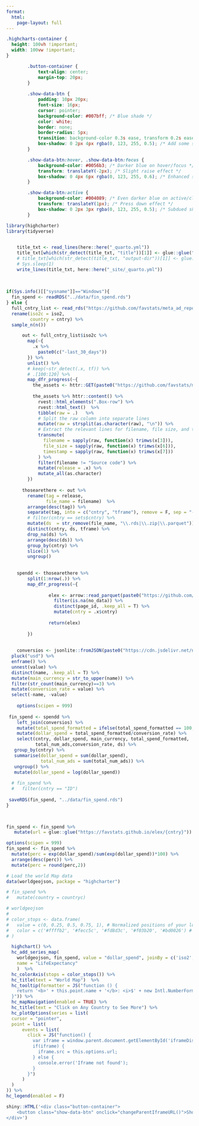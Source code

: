 ```yaml
---
format: 
  html:
    page-layout: full
---
```


```css
.highcharts-container {
  height: 100vh !important;
  width: 100vw !important;
}

        .button-container {
            text-align: center;
            margin-top: 20px;
        }
        
        .show-data-btn {
            padding: 10px 20px;
            font-size: 16px;
            cursor: pointer;
            background-color: #007bff; /* Blue shade */
            color: white;
            border: none;
            border-radius: 5px;
            transition: background-color 0.3s ease, transform 0.2s ease;
            box-shadow: 0 2px 4px rgba(0, 123, 255, 0.5); /* Add some shadow for depth */
        }

        .show-data-btn:hover, .show-data-btn:focus {
            background-color: #0056b3; /* Darker blue on hover/focus */
            transform: translateY(-2px); /* Slight raise effect */
            box-shadow: 0 4px 6px rgba(0, 123, 255, 0.6); /* Enhanced shadow on hover/focus */
        }

        .show-data-btn:active {
            background-color: #004089; /* Even darker blue on active/click */
            transform: translateY(1px); /* Press down effect */
            box-shadow: 0 2px 3px rgba(0, 123, 255, 0.5); /* Subdued shadow to simulate press */
        }
```


<script>
    function changeParentIframeURL() {
        var newURL = "https://favstats.github.io/elex/docs";
        // Check if running in an iframe and if the parent is accessible
        if (window.self !== window.top) {
            try {
                iframe = window.parent.document.getElementById('iframeDisplay');
                iframe.src = newURL; 
            } catch (e) {
                console.error("Error changing parent iframe URL: ", e);
            }
        } 
    }
</script>





```r
library(highcharter)
library(tidyverse)

    
    title_txt <- read_lines(here::here("_quarto.yml"))
    title_txt[which(str_detect(title_txt, "title"))[1]] <- glue::glue("  title: \"Targeting Dashboard\"")
    # title_txt[which(str_detect(title_txt, "output-dir"))[1]] <- glue::glue("  output-dir: ../docs/{sets$cntry}")  
    # Sys.sleep(1)
    write_lines(title_txt, here::here("_site/_quarto.yml"))
    
    
    
if(Sys.info()[["sysname"]]=="Windows"){
  fin_spend <- readRDS("../data/fin_spend.rds")
} else {
  full_cntry_list <- read_rds("https://github.com/favstats/meta_ad_reports/raw/main/cntry_list.rds") %>% 
  rename(iso2c = iso2,
         country = cntry) %>% 
  sample_n(n()) 

      out <- full_cntry_list$iso2c %>% 
        map(~{
          .x %>% 
            paste0(c("-last_30_days"))
        }) %>% 
        unlist() %>% 
        # keep(~str_detect(.x, tf)) %>% 
        # .[100:120] %>% 
        map_dfr_progress(~{
          the_assets <- httr::GET(paste0("https://github.com/favstats/meta_ad_targeting/releases/expanded_assets/", .x))
          
          the_assets %>% httr::content() %>% 
            rvest::html_elements(".Box-row") %>% 
            rvest::html_text()  %>%
            tibble(raw = .)   %>%
            # Split the raw column into separate lines
            mutate(raw = strsplit(as.character(raw), "\n")) %>%
            # Extract the relevant lines for filename, file size, and timestamp
            transmute(
              filename = sapply(raw, function(x) trimws(x[3])),
              file_size = sapply(raw, function(x) trimws(x[6])),
              timestamp = sapply(raw, function(x) trimws(x[7]))
            ) %>% 
            filter(filename != "Source code") %>% 
            mutate(release = .x) %>% 
            mutate_all(as.character)
        })
      
      thosearethere <- out %>% 
        rename(tag = release,
               file_name = filename)  %>% 
        arrange(desc(tag)) %>% 
        separate(tag, into = c("cntry", "tframe"), remove = F, sep = "-") %>%
        # filter(cntry == sets$cntry) %>% 
        mutate(ds  = str_remove(file_name, "\\.rds|\\.zip|\\.parquet")) %>% 
        distinct(cntry, ds, tframe) %>% 
        drop_na(ds) %>% 
        arrange(desc(ds)) %>% 
        group_by(cntry) %>% 
        slice(1) %>% 
        ungroup()
      
      
    spendd <- thosearethere %>% 
        split(1:nrow(.)) %>% 
        map_dfr_progress(~{
          
                elex <- arrow::read_parquet(paste0("https://github.com/favstats/meta_ad_targeting/releases/download/", .x$cntry, "-last_", 30,"_days/", .x$ds, ".parquet")) %>% 
                  filter(is.na(no_data)) %>% 
                  distinct(page_id, .keep_all = T) %>% 
                  mutate(cntry = .x$cntry)
                
                return(elex)
          
        })
    
    
    conversios <- jsonlite::fromJSON(paste0("https://cdn.jsdelivr.net/npm/@fawazahmed0/currency-api@",thosearethere$ds[1] ,"/v1/currencies/usd.json")) %>% 
  pluck("usd") %>% 
  enframe() %>% 
  unnest(value) %>% 
  distinct(name, .keep_all = T) %>% 
  mutate(main_currency = str_to_upper(name)) %>% 
  filter(str_count(main_currency)==3) %>% 
  mutate(conversion_rate = value) %>% 
  select(-name, -value)
    
    options(scipen = 999)
    
 fin_spend <- spendd %>% 
    left_join(conversios) %>% 
    mutate(total_spend_formatted = ifelse(total_spend_formatted == 100, 1, total_spend_formatted)) %>% 
    mutate(dollar_spend = total_spend_formatted/conversion_rate) %>% 
    select(cntry, dollar_spend, main_currency, total_spend_formatted,
           total_num_ads,conversion_rate, ds) %>% 
   group_by(cntry) %>% 
   summarise(dollar_spend = sum(dollar_spend),
             total_num_ads = sum(total_num_ads)) %>% 
   ungroup() %>% 
   mutate(dollar_spend = log(dollar_spend)) 
   
  # fin_spend %>% 
  #   filter(cntry == "ID")
 
 saveRDS(fin_spend, "../data/fin_spend.rds")
}


 
fin_spend <- fin_spend %>% 
   mutate(url = glue::glue("https://favstats.github.io/elex/{cntry}"))

options(scipen = 999)
fin_spend <- fin_spend %>%
  mutate(perc = exp(dollar_spend)/sum(exp(dollar_spend))*100) %>% 
  arrange(desc(perc)) %>% 
  mutate(perc = round(perc,2))
```

```r
# Load the world Map data
data(worldgeojson, package = "highcharter")

# fin_spend %>% 
#   mutate(country = countryc)

# worldgeojson
# 
# color_stops <- data.frame(
#   value = c(0, 0.25, 0.5, 0.75, 1), # Normalized positions of your log points on the color axis
#   color = c('#ffffb2', '#fecc5c', '#fd8d3c', '#f03b20', '#bd0026') # Example colors
# )

  highchart() %>%
  hc_add_series_map(
    worldgeojson, fin_spend, value = "dollar_spend", joinBy = c('iso2','cntry'),
    name = "LifeExpectancy"
    )  %>% 
  hc_colorAxis(stops = color_stops()) %>% 
  hc_title(text = "World Map")  %>%
  hc_tooltip(formatter = JS("function () {
    return '<b>' + this.point.name + '</b>: <i>$' + new Intl.NumberFormat('fr-FR').format(Math.exp(this.point.value).toFixed(0)) + '</i> total spent in last 30 days (' + this.point.perc + '%)';
  }")) %>%
  hc_mapNavigation(enabled = TRUE) %>%
  hc_title(text = "Click on Any Country to See More") %>%
  hc_plotOptions(series = list(
  cursor = "pointer",
  point = list(
      events = list(
        click = JS("function() { 
          var iframe = window.parent.document.getElementById('iframeDisplay');
          if(iframe) {
            iframe.src = this.options.url; 
          } else {
            console.error('Iframe not found');
          }
        }")
      )
  )
)) %>% 
hc_legend(enabled = F)
```







```r
shiny::HTML('<div class="button-container">
    <button class="show-data-btn" onclick="changeParentIframeURL()">Show all data</button>
</div>')

```















